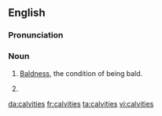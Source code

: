 ==English==
===Pronunciation===
{{rfp}}
===Noun===
{{en-noun|-}}

# {{uncountable}} [[bald|Baldness]], the condition of being bald.
# {{plural of|[[calvity]]}}

[[da:calvities]]
[[fr:calvities]]
[[ta:calvities]]
[[vi:calvities]]